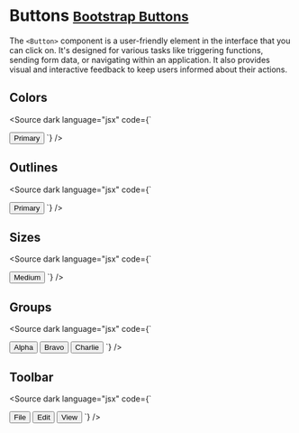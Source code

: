 
<Meta title="Components/Buttons" />

# Buttons <small class="bootstrap-docs">[Bootstrap Buttons](https://getbootstrap.com/docs/5.3/components/buttons/)</small>

The `<Button>` component is a user-friendly element in the interface that you can click on. It's designed for various tasks like triggering functions, sending form data, or navigating within an application. It also provides visual and interactive feedback to keep users informed about their actions.

<Canvas>
  <Story of={ButtonStories.Basic} />
</Canvas>

<Controls of={ButtonStories.Basic} />

## Colors
<Canvas withSource="none">
  <Story of={ButtonStories.Colors} />
</Canvas>

<Source dark language="jsx" code={`
<script lang="ts">
</script>

<Button color="primary">Primary</Button>
`} />

## Outlines
<Canvas withSource="none">
  <Story of={ButtonStories.Outlines} />
</Canvas>

<Source dark language="jsx" code={`
<script lang="ts">
</script>

<Button outline color="primary">Primary</Button>
`} />

## Sizes

<Canvas withSource="none">
  <Story of={ButtonStories.Sizes} />
</Canvas>

<Source dark language="jsx" code={`
<script lang="ts">
</script>

<Button size="md">Medium</Button>
`} />

## Groups

<Canvas withSource="none">
  <Story of={ButtonStories.Groups} />
</Canvas>

<Source dark language="jsx" code={`
<script lang="ts">
</script>

<ButtonGroup>
  <Button color="primary" active>Alpha</Button>
  <Button color="primary">Bravo</Button>
  <Button color="primary">Charlie</Button>
</ButtonGroup>
`} />

## Toolbar

<Canvas withSource="none">
  <Story of={ButtonStories.Toolbar} />
</Canvas>

<Source dark language="jsx" code={`
<script lang="ts">
</script>

<ButtonToolbar>
  <Button color="primary">File</Button>
  <Button color="primary">Edit</Button>
  <Button color="primary">View</Button>
</ButtonToolbar>
`} />
